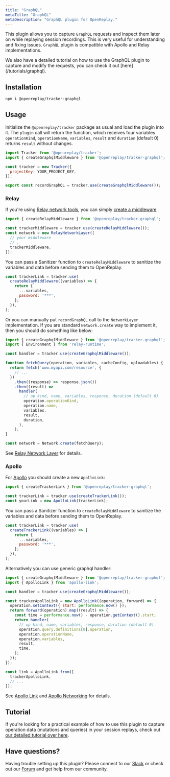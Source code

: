```yaml
---
title: "GraphQL"
metaTitle: "GraphQL"
metaDescription: "GraphQL plugin for OpenReplay."
---
```



This plugin allows you to capture `GraphQL` requests and inspect them later on while replaying session recordings. This is very useful for understanding and fixing issues. `GraphQL` plugin is compatible with Apollo and Relay implementations.

<Aside type="tip">
  We also have a detailed tutorial on how to use the GraphQL plugin to capture and modify the requests, you can check it out [here](/tutorials/graphql).
</Aside>

## Installation

```bash
npm i @openreplay/tracker-graphql
```

## Usage

Initialize the `@openreplay/tracker` package as usual and load the plugin into it. The `plugin` call will return the function, which receives four variables `operationKind`, `operationName`, `variables`, `result` and `duration` (default 0) returns `result` without changes.

```js
import Tracker from '@openreplay/tracker';
import { createGraphqlMiddleware } from '@openreplay/tracker-graphql';

const tracker = new Tracker({
  projectKey: YOUR_PROJECT_KEY,
});

export const recordGraphQL = tracker.use(createGraphqlMiddleware());
```

### Relay

If you're using [Relay network tools](https://github.com/relay-tools/react-relay-network-modern), you can simply [create a middleware](https://github.com/relay-tools/react-relay-network-modern/tree/master?tab=readme-ov-file#example-of-injecting-networklayer-with-middlewares-on-the-client-side)

```js
import { createRelayMiddleware } from '@openreplay/tracker-graphql';

const trackerMiddleware = tracker.use(createRelayMiddleware());
const network = new RelayNetworkLayer([
  // your middleware
  // ,
  trackerMiddleware,
]);
```

You can pass a Sanitizer function to `createRelayMiddleware` to sanitize the variables and data before sending them to OpenReplay.

```js
const trackerLink = tracker.use(
  createRelayMiddleware((variables) => {
    return {
      ...variables,
      password: '***',
    };
  }),
);
```

Or you can manually put `recordGraphQL` call to the `NetworkLayer` implementation. If you are standard `Network.create` way to implement it, then you should do something like below:

```js
import { createGraphqlMiddleware } from '@openreplay/tracker-graphql'; // see above for recordGraphQL definition
import { Environment } from 'relay-runtime';

const handler = tracker.use(createGraphqlMiddleware());

function fetchQuery(operation, variables, cacheConfig, uploadables) {
  return fetch('www.myapi.com/resource', {
    // ...
  })
    .then((response) => response.json())
    .then((result) =>
      handler(
        // op kind, name, variables, response, duration (default 0)
        operation.operationKind,
        operation.name,
        variables,
        result,
        duration,
      ),
    );
}

const network = Network.create(fetchQuery);
```

See [Relay Network Layer](https://relay.dev/docs/en/network-layer) for details.

### Apollo

For [Apollo](https://www.apollographql.com/) you should create a new `ApolloLink`:

```js
import { createTrackerLink } from '@openreplay/tracker-graphql';

const trackerLink = tracker.use(createTrackerLink());
const yourLink = new ApolloLink(trackerLink);
```

You can pass a Sanitizer function to `createRelayMiddleware` to sanitize the variables and data before sending them to OpenReplay.

```js
const trackerLink = tracker.use(
  createTrackerLink((variables) => {
    return {
      ...variables,
      password: '***',
    };
  }),
);
```

Alternatively you can use generic graphql handler:

```js
import { createGraphqlMiddleware } from '@openreplay/tracker-graphql'; // see above for recordGraphQL definition
import { ApolloLink } from 'apollo-link';

const handler = tracker.use(createGraphqlMiddleware());

const trackerApolloLink = new ApolloLink((operation, forward) => {
  operation.setContext({ start: performance.now() });
  return forward(operation).map((result) => {
    const time = performance.now() - operation.getContext().start;
    return handler(
      // op kind, name, variables, response, duration (default 0)
      operation.query.definitions[0].operation,
      operation.operationName,
      operation.variables,
      result,
      time,
    );
  });
});

const link = ApolloLink.from([
  trackerApolloLink,
  // ...
]);
```

See [Apollo Link](https://www.apollographql.com/docs/link/) and [Apollo Networking](https://www.apollographql.com/docs/react/networking/network-layer/) for details.

## Tutorial
If you're looking for a practical example of how to use this plugin to capture operation data (mutations and queries) in your session replays, check out [our detailed tutorial over here](/tutorials/graphql).

## Have questions?

Having trouble setting up this plugin? Please connect to our [Slack](https://slack.openreplay.com) or check out our [Forum](https://forum.openreplay.com) and get help from our community.

